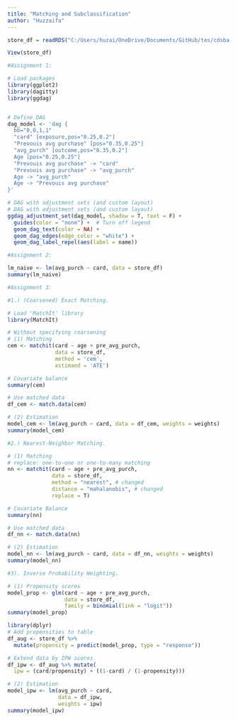 ```yaml
---
title: "Matching and Subclassification"
author: "Huzzaifa"
---
```


```r
store_df = readRDS("C:/Users/huzai/OneDrive/Documents/GitHub/tes/cdsba-cdx3745/content/Causal_Data_Science_Data/Causal_Data_Science_Data/membership.rds")

View(store_df)

```





```r
#Assignment 1:

# Load packages
library(ggplot2)
library(dagitty)
library(ggdag)


# Define DAG
dag_model <- 'dag {
  bb="0,0,1,1"
  "card" [exposure,pos="0.25,0.2"]
  "Prevouis avg purchase" [pos="0.35,0.25"]
  "avg_purch" [outcome,pos="0.35,0.2"]
  Age [pos="0.25,0.25"]
  "Prevouis avg purchase" -> "card"
  "Prevouis avg purchase" -> "avg_purch"
  Age -> "avg_purch"
  Age -> "Prevouis avg purchase"
}'

# DAG with adjustment sets (and custom layout)
# DAG with adjustment sets (and custom layout)
ggdag_adjustment_set(dag_model, shadow = T, text = F) +
  guides(color = "none") +  # Turn off legend
  geom_dag_text(color = NA) +
  geom_dag_edges(edge_color = "white") +
  geom_dag_label_repel(aes(label = name))
```

```r
#Assignment 2:

lm_naive <- lm(avg_purch ~ card, data = store_df)
summary(lm_naive)
```

```r
#Assignment 3:

#1.) (Coarsened) Exact Matching.

# Load 'MatchIt' library
library(MatchIt)

# Without specifying coarsening
# (1) Matching
cem <- matchit(card ~ age + pre_avg_purch,
               data = store_df, 
               method = 'cem', 
               estimand = 'ATE')

# Covariate balance
summary(cem)


```

```r
# Use matched data
df_cem <- match.data(cem)

# (2) Estimation
model_cem <- lm(avg_purch ~ card, data = df_cem, weights = weights)
summary(model_cem)
```


```r
#2.) Nearest-Neighbor Matching.

# (1) Matching
# replace: one-to-one or one-to-many matching
nn <- matchit(card ~ age + pre_avg_purch,
              data = store_df,
              method = "nearest", # changed
              distance = "mahalanobis", # changed
              replace = T)

# Covariate Balance
summary(nn)

```

```r
# Use matched data
df_nn <- match.data(nn)

# (2) Estimation
model_nn <- lm(avg_purch ~ card, data = df_nn, weights = weights)
summary(model_nn)
```

```r
#3). Inverse Probability Weighting.

# (1) Propensity scores
model_prop <- glm(card ~ age + pre_avg_purch,
                  data = store_df,
                  family = binomial(link = "logit"))
summary(model_prop)
```

```r
library(dplyr)
# Add propensities to table
df_aug <- store_df %>%
  mutate(propensity = predict(model_prop, type = "response"))

```

```r
# Extend data by IPW scores
df_ipw <- df_aug %>% mutate(
  ipw = (card/propensity) + ((1-card) / (1-propensity)))

```

```r
# (2) Estimation
model_ipw <- lm(avg_purch ~ card,
                data = df_ipw, 
                weights = ipw)
summary(model_ipw)
```
